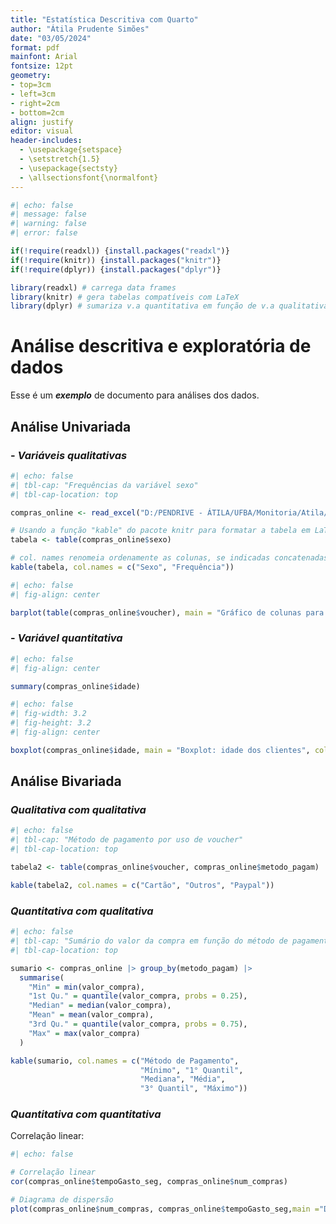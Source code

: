 ---
title: "Estatística Descritiva com Quarto"
author: "Átila Prudente Simões"
date: "03/05/2024"
format: pdf
mainfont: Arial
fontsize: 12pt
geometry: 
- top=3cm
- left=3cm
- right=2cm
- bottom=2cm
align: justify
editor: visual
header-includes:
  - \usepackage{setspace}
  - \setstretch{1.5}
  - \usepackage{sectsty}
  - \allsectionsfont{\normalfont}
---

```{r}
#| echo: false
#| message: false
#| warning: false
#| error: false

if(!require(readxl)) {install.packages("readxl")}
if(!require(knitr)) {install.packages("knitr")}
if(!require(dplyr)) {install.packages("dplyr")}

library(readxl) # carrega data frames
library(knitr) # gera tabelas compatíveis com LaTeX
library(dplyr) # sumariza v.a quantitativa em função de v.a qualitativa
```

# **Análise descritiva e exploratória de dados**

Esse é um ***exemplo*** de documento para análises dos dados.

## **Análise Univariada**

### - *Variáveis qualitativas*

```{r}
#| echo: false
#| tbl-cap: "Frequências da variável sexo"
#| tbl-cap-location: top

compras_online <- read_excel("D:/PENDRIVE - ÁTILA/UFBA/Monitoria/Atila/script e documentos quarto/compras_online.xlsx")

# Usando a função "kable" do pacote knitr para formatar a tabela em LaTeX
tabela <- table(compras_online$sexo)

# col. names renomeia ordenamente as colunas, se indicadas concatenadas
kable(tabela, col.names = c("Sexo", "Frequência")) 
```

```{r}
#| echo: false
#| fig-align: center

barplot(table(compras_online$voucher), main = "Gráfico de colunas para a variável voucher", col = "lightblue", horiz = TRUE)
```

### - *Variável quantitativa*

```{r}
#| echo: false
#| fig-align: center

summary(compras_online$idade)
```

```{r}
#| echo: false
#| fig-width: 3.2
#| fig-height: 3.2
#| fig-align: center

boxplot(compras_online$idade, main = "Boxplot: idade dos clientes", col = "lightblue")
```

## **Análise Bivariada**

### *Qualitativa com qualitativa*

```{r}
#| echo: false
#| tbl-cap: "Método de pagamento por uso de voucher"
#| tbl-cap-location: top

tabela2 <- table(compras_online$voucher, compras_online$metodo_pagam)

kable(tabela2, col.names = c("Cartão", "Outros", "Paypal"))
```

### *Quantitativa com qualitativa*

```{r}
#| echo: false
#| tbl-cap: "Sumário do valor da compra em função do método de pagamento"
#| tbl-cap-location: top

sumario <- compras_online |> group_by(metodo_pagam) |>
  summarise(
    "Min" = min(valor_compra),
    "1st Qu." = quantile(valor_compra, probs = 0.25),
    "Median" = median(valor_compra),
    "Mean" = mean(valor_compra),
    "3rd Qu." = quantile(valor_compra, probs = 0.75),
    "Max" = max(valor_compra)
  )

kable(sumario, col.names = c("Método de Pagamento",
                             "Mínimo", "1° Quantil",
                             "Mediana", "Média",
                             "3° Quantil", "Máximo"))
```

### *Quantitativa com quantitativa*

Correlação linear:

```{r}
#| echo: false

# Correlação linear
cor(compras_online$tempoGasto_seg, compras_online$num_compras)

# Diagrama de dispersão
plot(compras_online$num_compras, compras_online$tempoGasto_seg,main ="Diagrama de Dispersão", xlab ="Número de compras", ylab ="Tempo gasto, em segundos")

```
